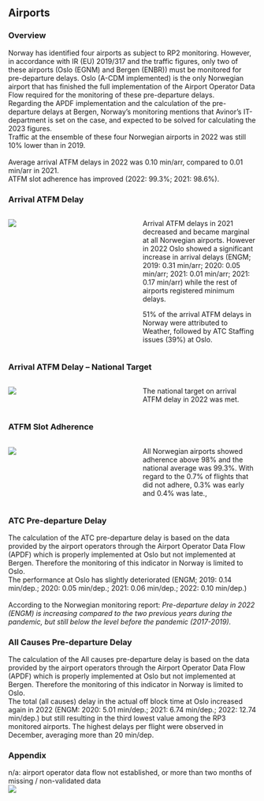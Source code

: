## Airports
### Overview
Norway has identified four airports as subject to RP2 monitoring. However, in accordance with IR (EU) 2019/317 and the traffic figures, only two of these airports (Oslo (EGNM) and Bergen (ENBR)) must be monitored for pre-departure delays. Oslo (A-CDM implemented) is the only Norwegian airport that has finished the full implementation of the Airport Operator Data Flow required for the monitoring of these pre-departure delays. <br/>Regarding the APDF implementation and the calculation of the pre-departure delays at Bergen, Norway's monitoring  mentions that Avinor's IT-department is set on the case, and expected to be solved for calculating the 2023 figures.<br/>Traffic at the ensemble of these four Norwegian airports in 2022 was still 10% lower than in 2019.<br/><br/>Average arrival ATFM delays in 2022 was 0.10 min/arr, compared to 0.01 min/arr in 2021.<br/>ATFM slot adherence has improved (2022: 99.3%; 2021: 98.6%).


### Arrival ATFM Delay
:::: {.columns}
  
::: {.column width="48%" }
![](images/2022/Norway/cap_trm_3_1.png)
:::

::: {.column width="2%" }
:::

::: {.column width="50%" }
Arrival ATFM delays in 2021 decreased and became marginal at all Norwegian airports. However in 2022 Oslo showed a significant increase in arrival delays (ENGM; 2019: 0.31 min/arr; 2020: 0.05 min/arr; 2021: 0.01 min/arr;  2021: 0.17 min/arr) while the rest of airports registered minimum delays.
51% of the arrival ATFM delays in Norway were attributed to Weather, followed by ATC Staffing issues (39%) at Oslo. 
:::
::::


### Arrival ATFM Delay – National Target
:::: {.columns}
  
::: {.column width="48%"}
![](images/2022/Norway/cap_trm_2_1.png)
:::

::: {.column width="2%" }
:::

::: {.column width="50%"}
The national target on arrival ATFM delay in 2022 was met. 
:::
::::


### ATFM Slot Adherence
:::: {.columns}
  
::: {.column width="48%"}
![](images/2022/Norway/cap_trm_1_1.png)
:::

::: {.column width="2%" }
:::

::: {.column width="50%"}
All Norwegian airports showed adherence above 98% and the national average was 99.3%. With regard to the 0.7% of flights that did not adhere, 0.3% was early and 0.4% was late.,
:::
::::


### ATC Pre-departure Delay
The calculation of the ATC pre-departure delay is based on the data provided by the airport operators through the Airport Operator Data Flow (APDF) which is properly implemented at Oslo but not implemented at Bergen. Therefore the monitoring of this indicator in Norway is limited to Oslo.<br/>The performance at Oslo has slightly deteriorated (ENGM; 2019: 0.14 min/dep.; 2020: 0.05 min/dep.; 2021: 0.06 min/dep.; 2022: 0.10 min/dep.)<br/><br/>According to the Norwegian monitoring report: *Pre-departure delay in 2022 (ENGM)  is increasing compared to the two previous years during the pandemic,  but still below the level before the pandemic (2017-2019).*


### All Causes Pre-departure Delay
The calculation of the All causes pre-departure delay is based on the data provided by the airport operators through the Airport Operator Data Flow (APDF) which is properly implemented at Oslo but not implemented at Bergen. Therefore the monitoring of this indicator in Norway is limited to Oslo.<br/>The total (all causes) delay in the actual off block time at Oslo increased again in 2022 (ENGM: 2020: 5.01 min/dep.; 2021: 6.74 min/dep.; 2022: 12.74 min/dep.) but still resulting in the third lowest value among the RP3 monitored airports. The highest delays per flight were observed in December, averaging more than 20 min/dep.


### Appendix
n/a:  airport operator data flow not established, or more than two months of missing / non-validated data<br/>
![](images/2022/Norway/cap_trm_4.png)

